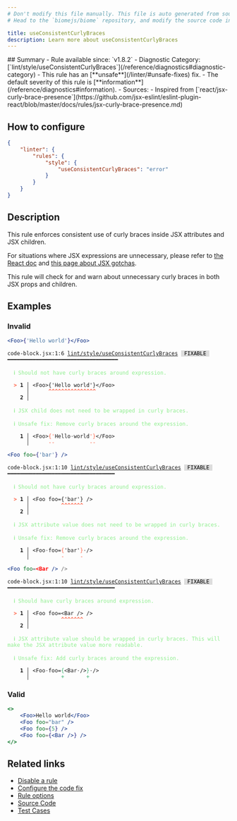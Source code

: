 ```yaml
---
# Don't modify this file manually. This file is auto generated from source, and you will lose your changes next time the website is built.
# Head to the `biomejs/biome` repository, and modify the source code in there.

title: useConsistentCurlyBraces
description: Learn more about useConsistentCurlyBraces
---
```


<Tabs>
<TabItem label="JSX and TSX" icon="seti:javascript">
## Summary
- Rule available since: `v1.8.2`
- Diagnostic Category: [`lint/style/useConsistentCurlyBraces`](/reference/diagnostics#diagnostic-category)
- This rule has an [**unsafe**](/linter/#unsafe-fixes) fix.
- The default severity of this rule is [**information**](/reference/diagnostics#information).
- Sources: 
  - Inspired from [`react/jsx-curly-brace-presence`](https://github.com/jsx-eslint/eslint-plugin-react/blob/master/docs/rules/jsx-curly-brace-presence.md)

## How to configure
```json title="biome.json"
{
	"linter": {
		"rules": {
			"style": {
				"useConsistentCurlyBraces": "error"
			}
		}
	}
}

```
## Description
This rule enforces consistent use of curly braces inside JSX attributes and JSX children.

For situations where JSX expressions are unnecessary, please refer to [the React doc](https://facebook.github.io/react/docs/jsx-in-depth.html) and [this page about JSX gotchas](https://github.com/facebook/react/blob/v15.4.0-rc.3/docs/docs/02.3-jsx-gotchas.md#html-entities).

This rule will check for and warn about unnecessary curly braces in both JSX props and children.

## Examples

### Invalid

```jsx
<Foo>{'Hello world'}</Foo>
```

<pre class="language-text"><code class="language-text">code-block.jsx:1:6 <a href="https://biomejs.dev/linter/rules/use-consistent-curly-braces">lint/style/useConsistentCurlyBraces</a> <span style="color: #000; background-color: #ddd;"> FIXABLE </span> ━━━━━━━━━━━━━━━━━━━━━━━━━━━━━━━━━━━<br /><br />  <strong><span style="color: lightgreen;">ℹ</span></strong> <span style="color: lightgreen;">Should not have curly braces around expression.</span><br />  <br />  <strong><span style="color: Tomato;">&gt;</span></strong> <strong>1 │ </strong>&lt;Foo&gt;&#123;'Hello world'&#125;&lt;/Foo&gt;<br />   <strong>   │ </strong>     <strong><span style="color: Tomato;">^</span></strong><strong><span style="color: Tomato;">^</span></strong><strong><span style="color: Tomato;">^</span></strong><strong><span style="color: Tomato;">^</span></strong><strong><span style="color: Tomato;">^</span></strong><strong><span style="color: Tomato;">^</span></strong><strong><span style="color: Tomato;">^</span></strong><strong><span style="color: Tomato;">^</span></strong><strong><span style="color: Tomato;">^</span></strong><strong><span style="color: Tomato;">^</span></strong><strong><span style="color: Tomato;">^</span></strong><strong><span style="color: Tomato;">^</span></strong><strong><span style="color: Tomato;">^</span></strong><strong><span style="color: Tomato;">^</span></strong><strong><span style="color: Tomato;">^</span></strong><br />    <strong>2 │ </strong><br />  <br />  <strong><span style="color: lightgreen;">ℹ</span></strong> <span style="color: lightgreen;">JSX child does not need to be wrapped in curly braces.</span><br />  <br />  <strong><span style="color: lightgreen;">ℹ</span></strong> <span style="color: lightgreen;">Unsafe fix</span><span style="color: lightgreen;">: </span><span style="color: lightgreen;">Remove curly braces around the expression.</span><br />  <br />  <strong>  1 │ </strong>&lt;Foo&gt;<span style="color: Tomato;">&#123;</span><span style="color: Tomato;">'</span>Hello<span style="opacity: 0.8;">·</span>world<span style="color: Tomato;">'</span><span style="color: Tomato;">&#125;</span>&lt;/Foo&gt;<br />  <strong>    │ </strong>     <span style="color: Tomato;">-</span><span style="color: Tomato;">-</span>           <span style="color: Tomato;">-</span><span style="color: Tomato;">-</span>      <br /></code></pre>

```jsx
<Foo foo={'bar'} />
```

<pre class="language-text"><code class="language-text">code-block.jsx:1:10 <a href="https://biomejs.dev/linter/rules/use-consistent-curly-braces">lint/style/useConsistentCurlyBraces</a> <span style="color: #000; background-color: #ddd;"> FIXABLE </span> ━━━━━━━━━━━━━━━━━━━━━━━━━━━━━━━━━━<br /><br />  <strong><span style="color: lightgreen;">ℹ</span></strong> <span style="color: lightgreen;">Should not have curly braces around expression.</span><br />  <br />  <strong><span style="color: Tomato;">&gt;</span></strong> <strong>1 │ </strong>&lt;Foo foo=&#123;'bar'&#125; /&gt;<br />   <strong>   │ </strong>         <strong><span style="color: Tomato;">^</span></strong><strong><span style="color: Tomato;">^</span></strong><strong><span style="color: Tomato;">^</span></strong><strong><span style="color: Tomato;">^</span></strong><strong><span style="color: Tomato;">^</span></strong><strong><span style="color: Tomato;">^</span></strong><strong><span style="color: Tomato;">^</span></strong><br />    <strong>2 │ </strong><br />  <br />  <strong><span style="color: lightgreen;">ℹ</span></strong> <span style="color: lightgreen;">JSX attribute value does not need to be wrapped in curly braces.</span><br />  <br />  <strong><span style="color: lightgreen;">ℹ</span></strong> <span style="color: lightgreen;">Unsafe fix</span><span style="color: lightgreen;">: </span><span style="color: lightgreen;">Remove curly braces around the expression.</span><br />  <br />  <strong>  1 │ </strong>&lt;Foo<span style="opacity: 0.8;">·</span>foo=<span style="color: Tomato;">&#123;</span>'bar'<span style="color: Tomato;">&#125;</span><span style="opacity: 0.8;">·</span>/&gt;<br />  <strong>    │ </strong>         <span style="color: Tomato;">-</span>     <span style="color: Tomato;">-</span>   <br /></code></pre>

```jsx
<Foo foo=<Bar /> />
```

<pre class="language-text"><code class="language-text">code-block.jsx:1:10 <a href="https://biomejs.dev/linter/rules/use-consistent-curly-braces">lint/style/useConsistentCurlyBraces</a> <span style="color: #000; background-color: #ddd;"> FIXABLE </span> ━━━━━━━━━━━━━━━━━━━━━━━━━━━━━━━━━━<br /><br />  <strong><span style="color: lightgreen;">ℹ</span></strong> <span style="color: lightgreen;">Should have curly braces around expression.</span><br />  <br />  <strong><span style="color: Tomato;">&gt;</span></strong> <strong>1 │ </strong>&lt;Foo foo=&lt;Bar /&gt; /&gt;<br />   <strong>   │ </strong>         <strong><span style="color: Tomato;">^</span></strong><strong><span style="color: Tomato;">^</span></strong><strong><span style="color: Tomato;">^</span></strong><strong><span style="color: Tomato;">^</span></strong><strong><span style="color: Tomato;">^</span></strong><strong><span style="color: Tomato;">^</span></strong><strong><span style="color: Tomato;">^</span></strong><br />    <strong>2 │ </strong><br />  <br />  <strong><span style="color: lightgreen;">ℹ</span></strong> <span style="color: lightgreen;">JSX attribute value should be wrapped in curly braces. This will make the JSX attribute value more readable.</span><br />  <br />  <strong><span style="color: lightgreen;">ℹ</span></strong> <span style="color: lightgreen;">Unsafe fix</span><span style="color: lightgreen;">: </span><span style="color: lightgreen;">Add curly braces around the expression.</span><br />  <br />  <strong>  1 │ </strong>&lt;Foo<span style="opacity: 0.8;">·</span>foo=<span style="color: MediumSeaGreen;">&#123;</span>&lt;Bar<span style="opacity: 0.8;">·</span>/&gt;<span style="color: MediumSeaGreen;">&#125;</span><span style="opacity: 0.8;">·</span>/&gt;<br />  <strong>    │ </strong>         <span style="color: MediumSeaGreen;">+</span>       <span style="color: MediumSeaGreen;">+</span>   <br /></code></pre>

### Valid

```jsx
<>
    <Foo>Hello world</Foo>
    <Foo foo="bar" />
    <Foo foo={5} />
    <Foo foo={<Bar />} />
</>
```

## Related links

- [Disable a rule](/linter/#disable-a-rule)
- [Configure the code fix](/linter#configure-the-code-fix)
- [Rule options](/linter/#rule-options)
- [Source Code](https://github.com/biomejs/biome/blob/main/crates/biome_js_analyze/src/lint/style/use_consistent_curly_braces.rs)
- [Test Cases](https://github.com/biomejs/biome/blob/main/crates/biome_js_analyze/tests/specs/style/useConsistentCurlyBraces)

</TabItem>
</Tabs>


